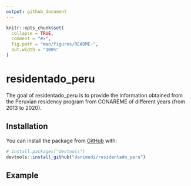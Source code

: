 ```yaml
---
output: github_document
---
```


<!-- README.md is generated from README.Rmd. Please edit that file -->

```r
knitr::opts_chunk$set(
  collapse = TRUE,
  comment = "#>",
  fig.path = "man/figures/README-",
  out.width = "100%"
)
```

# residentado_peru

<!-- badges: start -->
<!-- badges: end -->

The goal of residentado_peru is to provide the information obtained from the Peruvian residency program from CONAREME of different years (from 2013 to 2020).

## Installation

You can install the package from [GitHub](https://github.com/) with:

``` r
# install.packages("devtools")
devtools::install_github("danimedi/residentado_peru")
```

## Example

```r

```
